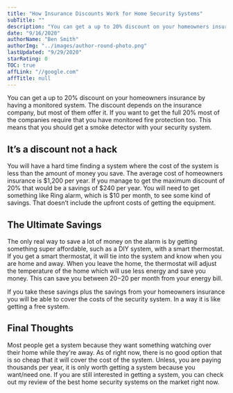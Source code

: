 ```yaml
---
title: "How Insurance Discounts Work for Home Security Systems"
subTitle: ""
description: "You can get a up to 20% discount on your homeowners insurance by having a monitored system. The discount depends on the insurance company, but most of them offer it."
date: "9/16/2020"
authorName: "Ben Smith"
authorImg: "../images/author-round-photo.png"
lastUpdated: "9/29/2020"
starRating: 0
TOC: true
affLink: "//google.com"
affTitle: null
---
```


You can get a up to 20% discount on your homeowners insurance by having a monitored system. The discount depends on the insurance company, but most of them offer it. If you want to get the full 20% most of the companies require that you have monitored fire protection too. This means that you should get a smoke detector with your security system.

## It’s a discount not a hack

You will have a hard time finding a system where the cost of the system is less than the amount of money you save. The average cost of homeowners insurance is $1,200 per year. If you manage to get the maximum discount of 20% that would be a savings of $240 per year. You will need to get something like Ring alarm, which is \$10 per month, to see some kind of savings. That doesn’t include the upfront costs of getting the equipment.

## The Ultimate Savings

The only real way to save a lot of money on the alarm is by getting something super affordable, such as a DIY system, with a smart thermostat. If you get a smart thermostat, it will tie into the system and know when you are home and away. When you leave the home, the thermostat will adjust the temperature of the home which will use less energy and save you money. This can save you between $20-$20 per month from your energy bill.

If you take these savings plus the savings from your homeowners insurance you will be able to cover the costs of the security system. In a way it is like getting a free system.

## Final Thoughts

Most people get a system because they want something watching over their home while they're away. As of right now, there is no good option that is so cheap that it will cover the cost of the system. Unless, you are paying thousands per year, it is only worth getting a system because you want/need one. If you are still interested in getting a system, you can check out my review of the best home security systems on the market right now.
